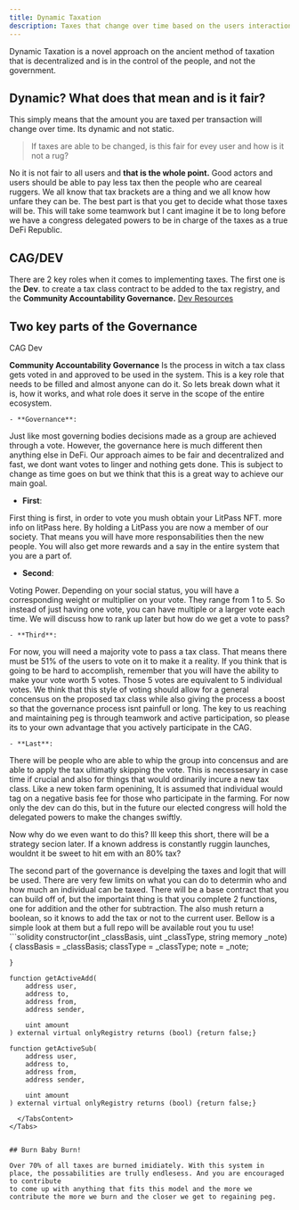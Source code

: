 ```yaml
---
title: Dynamic Taxation
description: Taxes that change over time based on the users interactions on the blockchain
---
```


Dynamic Taxation is a novel approach on the ancient method of taxation that is decentralized and is in the control of the people, and not the government.

## Dynamic? What does that mean and is it fair?

This simply means that the amount you are taxed per transaction will change over time. Its dynamic and not static. 
>If taxes are able to be changed, is this fair for evey user and how is it not a rug?

No it is not fair to all users and **that is the whole point.** Good actors and users should be able to pay less tax then the people who are ceareal ruggers. We all know 
that tax brackets are a thing and we all know how unfare they can be. The best part is that you get to decide what those taxes will be. This will take some teamwork but 
I cant imagine it be to long before we have a congress delegated powers to be in charge of the taxes as a true DeFi Republic.    



## CAG/DEV 

There are 2 key roles when it comes to implementing taxes. The first one is the **Dev**.  to create a tax class contract to be added to the tax registry, and the **Community Accountability Governance.**  [Dev Resources](taxdev)

## Two key parts of the Governance



<Tabs defaultValue="js" className="pt-5 pb-1">
  <TabsList className="">
    <TabsTrigger value="js">  CAG  </TabsTrigger>
    <TabsTrigger value="ts">  Dev  </TabsTrigger>
  </TabsList>
  <TabsContent value="js">
 
 **Community Accountability Governance** Is the process in witch a tax class gets voted in and approved to be used in the system. This is a key role that needs to be filled and almost anyone can do it. 
 So lets break down what it is, how it works, and what role does it serve in the scope of the entire ecosystem. 

    - **Governance**: 

Just like most governing bodies decisions made as a group are achieved through a vote. However, the governance here is much different then anything else in DeFi. Our approach aimes to be fair and decentralized and fast, we dont want votes to linger and nothing gets done. 
This is subject to change as time goes on but we think that this is a great way to achieve our main goal. 

- **First**:

First thing is first, in order to vote you mush obtain your LitPass NFT. more info on litPass here. By holding a LitPass you are now a member of our society. That means you will have more responsabilities then the new people. 
You will also get more rewards and a say in the entire system that you are a part of. 

 - **Second**:

Voting Power. Depending on your social status, you will have a corresponding weight or multiplier on your vote. They range from 1 to 5. So instead of just having one vote, you can have multiple or a larger vote each time. 
We will discuss how to rank up later but how do we get a vote to pass?

    - **Third**:

For now, you will need a majority vote to pass a tax class. That means there must be 51% of the users to vote on it to make it a reality. If you think that is going to be hard to accomplish, 
remember that you will have the ability to make your vote worth 5 votes. Those 5 votes are equivalent to 5 individual votes. We think that this style of voting should allow for a general concensus on the proposed tax class while also 
giving the process a boost so that the governance process isnt painfull or long. The key to us reaching and maintaining peg is through teamwork and active participation, so please its to your own advantage that you actively participate in the CAG.
 
    - **Last**:

There will be people who are able to whip the group into concensus and are able to apply the tax ultimatly skipping the vote. This is necessesary in case time if crucial and also for things that would ordinarily incure a new tax class. Like a new token farm openining, It is assumed that individual would tag on a negative basis fee 
for those who participate in the farming. For now only the dev can do this, but in the future our elected congress will hold the delegated powers to make the changes swiftly.

Now why do we even want to do this? Ill keep this short, there will be a strategy secion later. If a known address is constantly ruggin launches, wouldnt it be sweet to hit em with an 80% tax?   
 
  </TabsContent>
  <TabsContent value="ts">
  The second part of the governance is develping the taxes and logit that will be used. There are very few limits on what you can do to determin who and how much an individual can be taxed. There will be a base contract that you can build off of, 
  but the importaint thing is that you complete 2 functions, one for addition and the other for subtraction. The also mush return a boolean, so it knows to add the tax or not to the current user. Bellow is a simple look at them but a full repo will be available rout you tu use!
```solidity 
    constructor(int _classBasis, uint _classType, string memory _note)  {
        classBasis = _classBasis;
        classType = _classType;
        note = _note;
     
    }

    function getActiveAdd(
        address user,
        address to,
        address from,
        address sender,
       
        uint amount
    ) external virtual onlyRegistry returns (bool) {return false;}

    function getActiveSub(
        address user,
        address to,
        address from,
        address sender,
     
        uint amount
    ) external virtual onlyRegistry returns (bool) {return false;}
```
  </TabsContent>
</Tabs>


## Burn Baby Burn!

Over 70% of all taxes are burned imidiately. With this system in place, the possabilities are trully endlesess. And you are encouraged to contribute 
to come up with anything that fits this model and the more we contribute the more we burn and the closer we get to regaining peg. 
